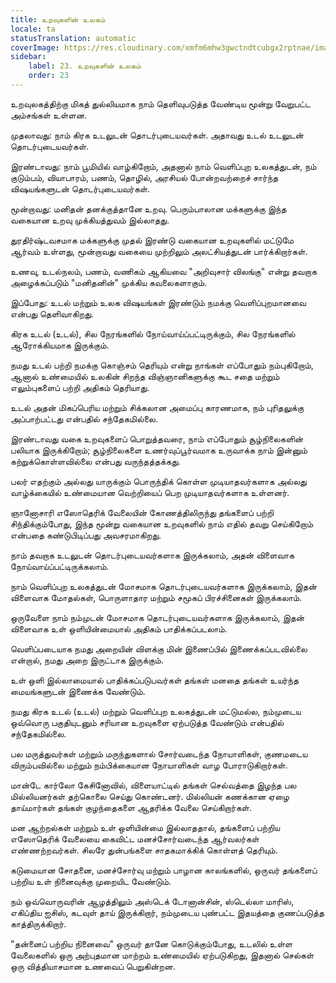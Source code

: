 ```yaml
---
title: உறவுகளின் உலகம்
locale: ta
statusTranslation: automatic
coverImage: https://res.cloudinary.com/xmfm6mhw3gwctndtcubgx2rptnae/image/upload/v1740468922/small_cover_tratado_de_psicologia_revolucionaria_a4c0dca4e0.webp
sidebar:
    label: 23. உறவுகளின் உலகம்
    order: 23
---
```

உறவுலகத்திற்கு மிகத் துல்லியமாக நாம் தெளிவுபடுத்த வேண்டிய மூன்று வேறுபட்ட அம்சங்கள் உள்ளன.

முதலாவது: நாம் கிரக உடலுடன் தொடர்புடையவர்கள். அதாவது உடல் உடலுடன் தொடர்புடையவர்கள்.

இரண்டாவது: நாம் பூமியில் வாழ்கிறோம், அதனால் நாம் வெளிப்புற உலகத்துடன், நம் குடும்பம், வியாபாரம், பணம், தொழில், அரசியல் போன்றவற்றைச் சார்ந்த விஷயங்களுடன் தொடர்புடையவர்கள்.

மூன்றாவது: மனிதன் தனக்குத்தானே உறவு. பெரும்பாலான மக்களுக்கு இந்த வகையான உறவு முக்கியத்துவம் இல்லாதது.

துரதிர்ஷ்டவசமாக மக்களுக்கு முதல் இரண்டு வகையான உறவுகளில் மட்டுமே ஆர்வம் உள்ளது, மூன்றாவது வகையை முற்றிலும் அலட்சியத்துடன் பார்க்கிறார்கள்.

உணவு, உடல்நலம், பணம், வணிகம் ஆகியவை "அறிவுசார் விலங்கு" என்று தவறாக அழைக்கப்படும் "மனிதனின்" முக்கிய கவலைகளாகும்.

இப்போது: உடல் மற்றும் உலக விஷயங்கள் இரண்டும் நமக்கு வெளிப்புறமானவை என்பது தெளிவாகிறது.

கிரக உடல் (உடல்), சில நேரங்களில் நோய்வாய்ப்பட்டிருக்கும், சில நேரங்களில் ஆரோக்கியமாக இருக்கும்.

நமது உடல் பற்றி நமக்கு கொஞ்சம் தெரியும் என்று நாங்கள் எப்போதும் நம்புகிறோம், ஆனால் உண்மையில் உலகின் சிறந்த விஞ்ஞானிகளுக்கு கூட சதை மற்றும் எலும்புகளைப் பற்றி அதிகம் தெரியாது.

உடல் அதன் மிகப்பெரிய மற்றும் சிக்கலான அமைப்பு காரணமாக, நம் புரிதலுக்கு அப்பாற்பட்டது என்பதில் சந்தேகமில்லை.

இரண்டாவது வகை உறவுகளைப் பொறுத்தவரை, நாம் எப்போதும் சூழ்நிலைகளின் பலியாக இருக்கிறோம்; சூழ்நிலைகளை உணர்வுப்பூர்வமாக உருவாக்க நாம் இன்னும் கற்றுக்கொள்ளவில்லை என்பது வருந்தத்தக்கது.

பலர் எதற்கும் அல்லது யாருக்கும் பொருந்திக் கொள்ள முடியாதவர்களாக அல்லது வாழ்க்கையில் உண்மையான வெற்றியைப் பெற முடியாதவர்களாக உள்ளனர்.

ஞானோசாரி எஸோதெரிக் வேலையின் கோணத்திலிருந்து தங்களைப் பற்றி சிந்திக்கும்போது, இந்த மூன்று வகையான உறவுகளில் நாம் எதில் தவறு செய்கிறோம் என்பதை கண்டுபிடிப்பது அவசரமாகிறது.

நாம் தவறாக உடலுடன் தொடர்புடையவர்களாக இருக்கலாம், அதன் விளைவாக நோய்வாய்ப்பட்டிருக்கலாம்.

நாம் வெளிப்புற உலகத்துடன் மோசமாக தொடர்புடையவர்களாக இருக்கலாம், இதன் விளைவாக மோதல்கள், பொருளாதார மற்றும் சமூகப் பிரச்சினைகள் இருக்கலாம்.

ஒருவேளை நாம் நம்முடன் மோசமாக தொடர்புடையவர்களாக இருக்கலாம், இதன் விளைவாக உள் ஒளியின்மையால் அதிகம் பாதிக்கப்படலாம்.

வெளிப்படையாக நமது அறையின் விளக்கு மின் இணைப்பில் இணைக்கப்படவில்லை என்றால், நமது அறை இருட்டாக இருக்கும்.

உள் ஒளி இல்லாமையால் பாதிக்கப்படுபவர்கள் தங்கள் மனதை தங்கள் உயர்ந்த மையங்களுடன் இணைக்க வேண்டும்.

நமது கிரக உடல் (உடல்) மற்றும் வெளிப்புற உலகத்துடன் மட்டுமல்ல, நம்முடைய ஒவ்வொரு பகுதியுடனும் சரியான உறவுகளை ஏற்படுத்த வேண்டும் என்பதில் சந்தேகமில்லை.

பல மருத்துவர்கள் மற்றும் மருந்துகளால் சோர்வடைந்த நோயாளிகள், குணமடைய விரும்பவில்லை மற்றும் நம்பிக்கையான நோயாளிகள் வாழ போராடுகிறார்கள்.

மான்டே கார்லோ கேசினோவில், விளையாட்டில் தங்கள் செல்வத்தை இழந்த பல மில்லியனர்கள் தற்கொலை செய்து கொண்டனர். மில்லியன் கணக்கான ஏழை தாய்மார்கள் தங்கள் குழந்தைகளை ஆதரிக்க வேலை செய்கிறார்கள்.

மன ஆற்றல்கள் மற்றும் உள் ஒளியின்மை இல்லாததால், தங்களைப் பற்றிய எஸோதெரிக் வேலையை கைவிட்ட மனச்சோர்வடைந்த ஆர்வலர்கள் எண்ணற்றவர்கள். சிலரே துன்பங்களை சாதகமாக்கிக் கொள்ளத் தெரியும்.

கடுமையான சோதனை, மனச்சோர்வு மற்றும் பாழான காலங்களில், ஒருவர் தங்களைப் பற்றிய உள் நினைவுக்கு முறையிட வேண்டும்.

நம் ஒவ்வொருவரின் ஆழத்திலும் அஸ்டெக் டோனான்சின், ஸ்டெல்லா மாரிஸ், எகிப்திய ஐசிஸ், கடவுள் தாய் இருக்கிறார், நம்முடைய புண்பட்ட இதயத்தை குணப்படுத்த காத்திருக்கிறார்.

"தன்னைப் பற்றிய நினைவை" ஒருவர் தானே கொடுக்கும்போது, உடலில் உள்ள வேலைகளில் ஒரு அற்புதமான மாற்றம் உண்மையில் ஏற்படுகிறது, இதனால் செல்கள் ஒரு வித்தியாசமான உணவைப் பெறுகின்றன.

